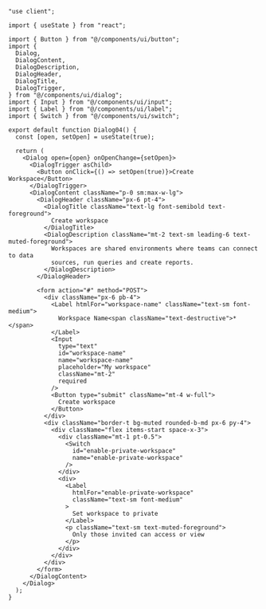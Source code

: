 ````tsx
"use client";

import { useState } from "react";

import { Button } from "@/components/ui/button";
import {
  Dialog,
  DialogContent,
  DialogDescription,
  DialogHeader,
  DialogTitle,
  DialogTrigger,
} from "@/components/ui/dialog";
import { Input } from "@/components/ui/input";
import { Label } from "@/components/ui/label";
import { Switch } from "@/components/ui/switch";

export default function Dialog04() {
  const [open, setOpen] = useState(true);

  return (
    <Dialog open={open} onOpenChange={setOpen}>
      <DialogTrigger asChild>
        <Button onClick={() => setOpen(true)}>Create Workspace</Button>
      </DialogTrigger>
      <DialogContent className="p-0 sm:max-w-lg">
        <DialogHeader className="px-6 pt-4">
          <DialogTitle className="text-lg font-semibold text-foreground">
            Create workspace
          </DialogTitle>
          <DialogDescription className="mt-2 text-sm leading-6 text-muted-foreground">
            Workspaces are shared environments where teams can connect to data
            sources, run queries and create reports.
          </DialogDescription>
        </DialogHeader>

        <form action="#" method="POST">
          <div className="px-6 pb-4">
            <Label htmlFor="workspace-name" className="text-sm font-medium">
              Workspace Name<span className="text-destructive">*</span>
            </Label>
            <Input
              type="text"
              id="workspace-name"
              name="workspace-name"
              placeholder="My workspace"
              className="mt-2"
              required
            />
            <Button type="submit" className="mt-4 w-full">
              Create workspace
            </Button>
          </div>
          <div className="border-t bg-muted rounded-b-md px-6 py-4">
            <div className="flex items-start space-x-3">
              <div className="mt-1 pt-0.5">
                <Switch
                  id="enable-private-workspace"
                  name="enable-private-workspace"
                />
              </div>
              <div>
                <Label
                  htmlFor="enable-private-workspace"
                  className="text-sm font-medium"
                >
                  Set workspace to private
                </Label>
                <p className="text-sm text-muted-foreground">
                  Only those invited can access or view
                </p>
              </div>
            </div>
          </div>
        </form>
      </DialogContent>
    </Dialog>
  );
}
````